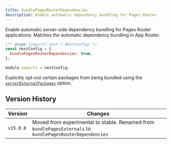 ```yaml
---
title: bundlePagesRouterDependencies
description: Enable automatic dependency bundling for Pages Router
---
```


Enable automatic server-side dependency bundling for Pages Router applications. Matches the automatic dependency bundling in App Router.

```js filename="next.config.js"
/** @type {import('next').NextConfig} */
const nextConfig = {
  bundlePagesRouterDependencies: true,
};

module.exports = nextConfig;
```

Explicitly opt-out certain packages from being bundled using the [`serverExternalPackages`](/docs/content/pages/api-reference/next-config-js/serverExternalPackages) option.

## Version History

| Version   | Changes                                                                                                   |
| --------- | --------------------------------------------------------------------------------------------------------- |
| `v15.0.0` | Moved from experimental to stable. Renamed from `bundlePagesExternals` to `bundlePagesRouterDependencies` |
